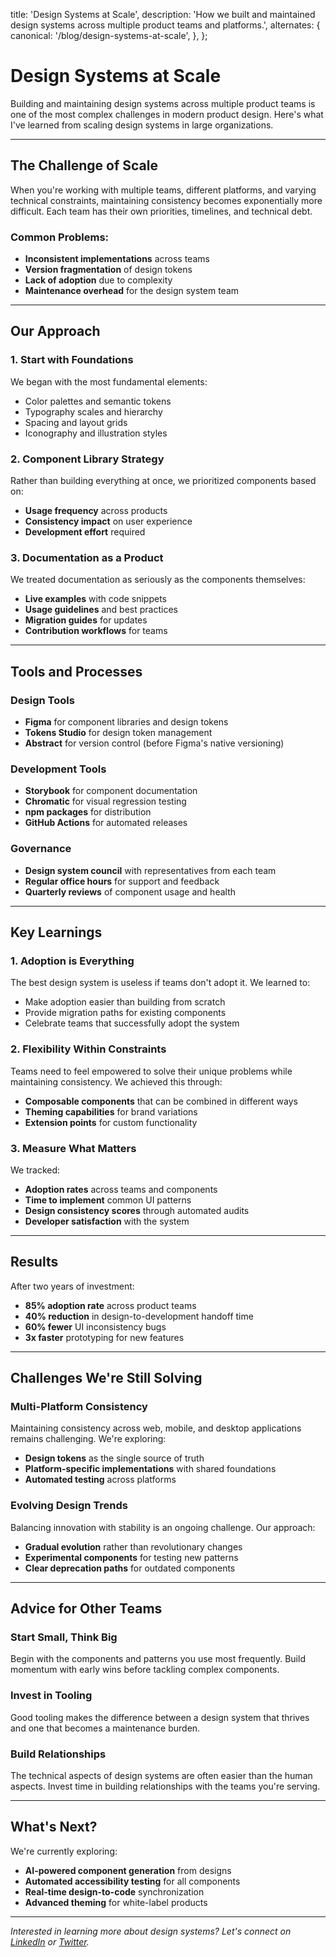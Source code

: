   title: 'Design Systems at Scale',
  description: 'How we built and maintained design systems across multiple product teams and platforms.',
  alternates: {
    canonical: '/blog/design-systems-at-scale',
  },
};

# Design Systems at Scale

Building and maintaining design systems across multiple product teams is one of the most complex challenges in modern product design. Here's what I've learned from scaling design systems in large organizations.

---

## The Challenge of Scale

When you're working with multiple teams, different platforms, and varying technical constraints, maintaining consistency becomes exponentially more difficult. Each team has their own priorities, timelines, and technical debt.

### Common Problems:
- **Inconsistent implementations** across teams
- **Version fragmentation** of design tokens
- **Lack of adoption** due to complexity
- **Maintenance overhead** for the design system team

---

## Our Approach

### 1. Start with Foundations
We began with the most fundamental elements:
- Color palettes and semantic tokens
- Typography scales and hierarchy
- Spacing and layout grids
- Iconography and illustration styles

### 2. Component Library Strategy
Rather than building everything at once, we prioritized components based on:
- **Usage frequency** across products
- **Consistency impact** on user experience
- **Development effort** required

### 3. Documentation as a Product
We treated documentation as seriously as the components themselves:
- **Live examples** with code snippets
- **Usage guidelines** and best practices
- **Migration guides** for updates
- **Contribution workflows** for teams

---

## Tools and Processes

### Design Tools
- **Figma** for component libraries and design tokens
- **Tokens Studio** for design token management
- **Abstract** for version control (before Figma's native versioning)

### Development Tools
- **Storybook** for component documentation
- **Chromatic** for visual regression testing
- **npm packages** for distribution
- **GitHub Actions** for automated releases

### Governance
- **Design system council** with representatives from each team
- **Regular office hours** for support and feedback
- **Quarterly reviews** of component usage and health

---

## Key Learnings

### 1. Adoption is Everything
The best design system is useless if teams don't adopt it. We learned to:
- Make adoption easier than building from scratch
- Provide migration paths for existing components
- Celebrate teams that successfully adopt the system

### 2. Flexibility Within Constraints
Teams need to feel empowered to solve their unique problems while maintaining consistency. We achieved this through:
- **Composable components** that can be combined in different ways
- **Theming capabilities** for brand variations
- **Extension points** for custom functionality

### 3. Measure What Matters
We tracked:
- **Adoption rates** across teams and components
- **Time to implement** common UI patterns
- **Design consistency scores** through automated audits
- **Developer satisfaction** with the system

---

## Results

After two years of investment:
- **85% adoption rate** across product teams
- **40% reduction** in design-to-development handoff time
- **60% fewer** UI inconsistency bugs
- **3x faster** prototyping for new features

---

## Challenges We're Still Solving

### Multi-Platform Consistency
Maintaining consistency across web, mobile, and desktop applications remains challenging. We're exploring:
- **Design tokens** as the single source of truth
- **Platform-specific implementations** with shared foundations
- **Automated testing** across platforms

### Evolving Design Trends
Balancing innovation with stability is an ongoing challenge. Our approach:
- **Gradual evolution** rather than revolutionary changes
- **Experimental components** for testing new patterns
- **Clear deprecation paths** for outdated components

---

## Advice for Other Teams

### Start Small, Think Big
Begin with the components and patterns you use most frequently. Build momentum with early wins before tackling complex components.

### Invest in Tooling
Good tooling makes the difference between a design system that thrives and one that becomes a maintenance burden.

### Build Relationships
The technical aspects of design systems are often easier than the human aspects. Invest time in building relationships with the teams you're serving.

---

## What's Next?

We're currently exploring:
- **AI-powered component generation** from designs
- **Automated accessibility testing** for all components
- **Real-time design-to-code** synchronization
- **Advanced theming** for white-label products

---

*Interested in learning more about design systems? Let's connect on [LinkedIn](https://www.linkedin.com/in/kaushikslr) or [Twitter](https://twitter.com/kaushik06slr).*